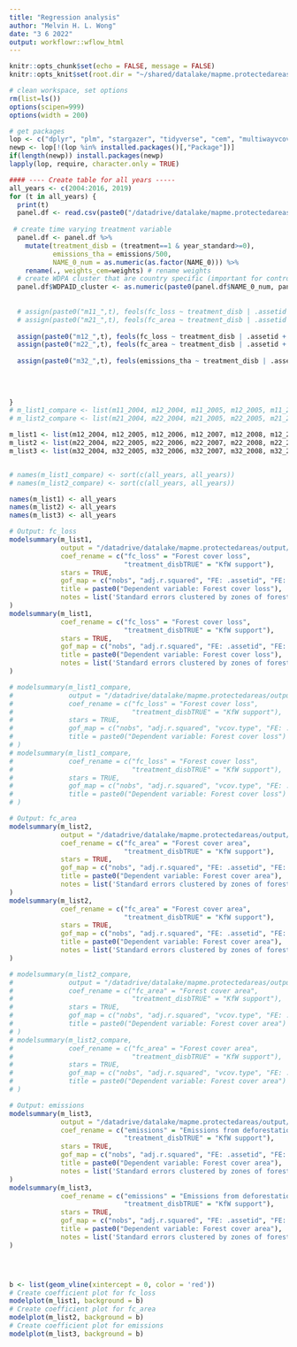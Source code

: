 ```yaml
---
title: "Regression analysis"
author: "Melvin H. L. Wong"
date: "3 6 2022"
output: workflowr::wflow_html
---
```


```r
knitr::opts_chunk$set(echo = FALSE, message = FALSE)
knitr::opts_knit$set(root.dir = "~/shared/datalake/mapme.protectedareas")
```

```r
# clean workspace, set options
rm(list=ls())
options(scipen=999)
options(width = 200)

# get packages
lop <- c("dplyr", "plm", "stargazer", "tidyverse", "cem", "multiwayvcov", "modelsummary", "fixest")
newp <- lop[!(lop %in% installed.packages()[,"Package"])]
if(length(newp)) install.packages(newp)
lapply(lop, require, character.only = TRUE)

```

<style>
pre {
  overflow-x: auto;
}
pre code {
  word-wrap: normal;
  white-space: pre;
}
</style>


```r


#### ---- Create table for all years -----
all_years <- c(2004:2016, 2019)
for (t in all_years) {
  print(t)
  panel.df <- read.csv(paste0("/datadrive/datalake/mapme.protectedareas/output/tabular/regression_input/CEM/cem_matched_panel_", t, ".csv"), sep = ",", stringsAsFactors = F)
  
 # create time varying treatment variable
  panel.df <- panel.df %>% 
    mutate(treatment_disb = (treatment==1 & year_standard>=0),
           emissions_tha = emissions/500,
           NAME_0_num = as.numeric(as.factor(NAME_0))) %>% 
    rename(., weights_cem=weights) # rename weights
  # create WDPA cluster that are country specific (important for control group, as all controll cells belong to ID 9999999999 regardless of the country. Now the control cells are clustered for each country.)
  panel.df$WDPAID_cluster <- as.numeric(paste0(panel.df$NAME_0_num, panel.df$WDPAID_cluster)) 
  
  
  # assign(paste0("m11_",t), feols(fc_loss ~ treatment_disb | .assetid + year, data = panel.df, weights = panel.df$weights_cem, panel.id = ~.assetid+year, cluster = ~.assetid) )
  # assign(paste0("m21_",t), feols(fc_area ~ treatment_disb | .assetid + year, data = panel.df, weights = panel.df$weights_cem, panel.id = ~.assetid+year, cluster = ~.assetid) )
  
  assign(paste0("m12_",t), feols(fc_loss ~ treatment_disb | .assetid + year, data = panel.df, weights = panel.df$weights_cem, panel.id = ~.assetid+year, cluster = ~WDPAID_cluster) )
  assign(paste0("m22_",t), feols(fc_area ~ treatment_disb | .assetid + year, data = panel.df, weights = panel.df$weights_cem, panel.id = ~.assetid+year, cluster = ~WDPAID_cluster) )
  
  assign(paste0("m32_",t), feols(emissions_tha ~ treatment_disb | .assetid + year, data = panel.df, weights = panel.df$weights_cem, panel.id = ~.assetid+year, cluster = ~WDPAID_cluster) )
  
  
  
  
}
# m_list1_compare <- list(m11_2004, m12_2004, m11_2005, m12_2005, m11_2006, m12_2006, m11_2007, m12_2007, m11_2008, m12_2008, m11_2009, m12_2009, m11_2010, m12_2010, m11_2011, m12_2011, m11_2012, m12_2012, m11_2013, m12_2013, m11_2014, m12_2014, m11_2015, m12_2015, m11_2016, m12_2016, m11_2019, m12_2019)
# m_list2_compare <- list(m21_2004, m22_2004, m21_2005, m22_2005, m21_2006, m22_2006, m21_2007, m22_2007, m21_2008, m22_2008, m21_2009, m22_2009, m21_2010, m22_2010, m21_2011, m22_2011, m21_2012, m22_2012, m21_2013, m22_2013, m21_2014, m22_2014, m21_2015, m22_2015, m21_2016, m22_2016, m21_2019, m22_2019)

m_list1 <- list(m12_2004, m12_2005, m12_2006, m12_2007, m12_2008, m12_2009, m12_2010, m12_2011, m12_2012, m12_2013, m12_2014, m12_2015, m12_2016, m12_2019)
m_list2 <- list(m22_2004, m22_2005, m22_2006, m22_2007, m22_2008, m22_2009, m22_2010, m22_2011, m22_2012, m22_2013, m22_2014, m22_2015, m22_2016, m22_2019)
m_list3 <- list(m32_2004, m32_2005, m32_2006, m32_2007, m32_2008, m32_2009, m32_2010, m32_2011, m32_2012, m32_2013, m32_2014, m32_2015, m32_2016, m32_2019)


# names(m_list1_compare) <- sort(c(all_years, all_years))
# names(m_list2_compare) <- sort(c(all_years, all_years))

names(m_list1) <- all_years
names(m_list2) <- all_years
names(m_list3) <- all_years
```


```r

# Output: fc_loss
modelsummary(m_list1,
             output = "/datadrive/datalake/mapme.protectedareas/output/tabular/regression_output/table1_cluster.html",
             coef_rename = c("fc_loss" = "Forest cover loss", 
                             "treatment_disbTRUE" = "KfW support"),
             stars = TRUE,
             gof_map = c("nobs", "adj.r.squared", "FE: .assetid", "FE: year"),
             title = paste0("Dependent variable: Forest cover loss"),
             notes = list('Standard errors clustered by zones of forest protected areas (WDPA).')
)
modelsummary(m_list1,
             coef_rename = c("fc_loss" = "Forest cover loss", 
                             "treatment_disbTRUE" = "KfW support"),
             stars = TRUE,
             gof_map = c("nobs", "adj.r.squared", "FE: .assetid", "FE: year"),
             title = paste0("Dependent variable: Forest cover loss"),
             notes = list('Standard errors clustered by zones of forest protected areas (WDPA).')
)

# modelsummary(m_list1_compare,
#              output = "/datadrive/datalake/mapme.protectedareas/output/tabular/regression_output/table1_cluster_compare.html",
#              coef_rename = c("fc_loss" = "Forest cover loss", 
#                              "treatment_disbTRUE" = "KfW support"),
#              stars = TRUE,
#              gof_map = c("nobs", "adj.r.squared", "vcov.type", "FE: .assetid", "FE: year"),
#              title = paste0("Dependent variable: Forest cover loss")
# )
# modelsummary(m_list1_compare,
#              coef_rename = c("fc_loss" = "Forest cover loss", 
#                              "treatment_disbTRUE" = "KfW support"),
#              stars = TRUE,
#              gof_map = c("nobs", "adj.r.squared", "vcov.type", "FE: .assetid", "FE: year"),
#              title = paste0("Dependent variable: Forest cover loss")
# )

# Output: fc_area
modelsummary(m_list2,
             output = "/datadrive/datalake/mapme.protectedareas/output/tabular/regression_output/table2_cluster.html",
             coef_rename = c("fc_area" = "Forest cover area", 
                             "treatment_disbTRUE" = "KfW support"),
             stars = TRUE,
             gof_map = c("nobs", "adj.r.squared", "FE: .assetid", "FE: year"),
             title = paste0("Dependent variable: Forest cover area"),
             notes = list('Standard errors clustered by zones of forest protected areas (WDPA).')
)
modelsummary(m_list2,
             coef_rename = c("fc_area" = "Forest cover area", 
                             "treatment_disbTRUE" = "KfW support"),
             stars = TRUE,
             gof_map = c("nobs", "adj.r.squared", "FE: .assetid", "FE: year"),
             title = paste0("Dependent variable: Forest cover area"),
             notes = list('Standard errors clustered by zones of forest protected areas (WDPA).')
)

# modelsummary(m_list2_compare,
#              output = "/datadrive/datalake/mapme.protectedareas/output/tabular/regression_output/table2_cluster_compare.html",
#              coef_rename = c("fc_area" = "Forest cover area", 
#                              "treatment_disbTRUE" = "KfW support"),
#              stars = TRUE,
#              gof_map = c("nobs", "adj.r.squared", "vcov.type", "FE: .assetid", "FE: year"),
#              title = paste0("Dependent variable: Forest cover area")
# )
# modelsummary(m_list2_compare,
#              coef_rename = c("fc_area" = "Forest cover area", 
#                              "treatment_disbTRUE" = "KfW support"),
#              stars = TRUE,
#              gof_map = c("nobs", "adj.r.squared", "vcov.type", "FE: .assetid", "FE: year"),
#              title = paste0("Dependent variable: Forest cover area")
# )

# Output: emissions
modelsummary(m_list3,
             output = "/datadrive/datalake/mapme.protectedareas/output/tabular/regression_output/table3.html",
             coef_rename = c("emissions" = "Emissions from deforestation", 
                             "treatment_disbTRUE" = "KfW support"),
             stars = TRUE,
             gof_map = c("nobs", "adj.r.squared", "FE: .assetid", "FE: year"),
             title = paste0("Dependent variable: Forest cover area"),
             notes = list('Standard errors clustered by zones of forest protected areas (WDPA).')
)
modelsummary(m_list3,
             coef_rename = c("emissions" = "Emissions from deforestation", 
                             "treatment_disbTRUE" = "KfW support"),
             stars = TRUE,
             gof_map = c("nobs", "adj.r.squared", "FE: .assetid", "FE: year"),
             title = paste0("Dependent variable: Forest cover area"),
             notes = list('Standard errors clustered by zones of forest protected areas (WDPA).')
)




b <- list(geom_vline(xintercept = 0, color = 'red'))
# Create coefficient plot for fc_loss 
modelplot(m_list1, background = b)
# Create coefficient plot for fc_area
modelplot(m_list2, background = b)
# Create coefficient plot for emissions
modelplot(m_list3, background = b)
```

